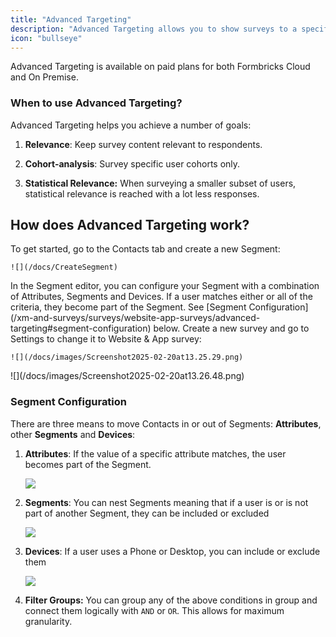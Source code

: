 ```yaml
---
title: "Advanced Targeting"
description: "Advanced Targeting allows you to show surveys to a specific segment of your users. You can target surveys based on user attributes, device type, and more. This helps you get more relevant insights while keeping survey fatigue at a minimum. After the initial setup, you can target any segment without touching code."
icon: "bullseye"
---
```


<Info>
  Advanced Targeting is available on paid plans for both Formbricks Cloud and On Premise.
</Info>

### When to use Advanced Targeting?

Advanced Targeting helps you achieve a number of goals:

1. **Relevance**: Keep survey content relevant to respondents.

2. **Cohort-analysis**: Survey specific user cohorts only.

3. **Statistical Relevance:** When surveying a smaller subset of users, statistical relevance is reached with a lot less responses.

## How does Advanced Targeting work?

<Steps>
  <Step title="Create Segment">
    To get started, go to the Contacts tab and create a new Segment:

    ![](/docs/CreateSegment)
  </Step>

  <Step title="Configure Segment based on attributes">
    In the Segment editor, you can configure your Segment with a combination of Attributes, Segments and Devices. If a user matches either or all of the criteria, they become part of the Segment. See [Segment Configuration](/xm-and-surveys/surveys/website-app-surveys/advanced-targeting#segment-configuration) below.
  </Step>

  <Step title="Create a survey of type Website & App">
    Create a new survey and go to Settings to change it to Website & App survey:

    ![](/docs/images/Screenshot2025-02-20at13.25.29.png)
  </Step>

  <Step title="Choose Segment in Targeting options">
    ![](/docs/images/Screenshot2025-02-20at13.26.48.png)
  </Step>

  <Step title="Publish your survey" icon="party-horn" iconType="solid" />
</Steps>

### Segment Configuration

There are three means to move Contacts in or out of Segments: **Attributes**, other **Segments** and **Devices**:

1. **Attributes**: If the value of a specific attribute matches, the user becomes part of the Segment.

   ![](/docs/Segments-Attributes-2)

2. **Segments**: You can nest Segments meaning that if a user is or is not part of another Segment, they can be included or excluded

   ![](/docs/Screenshot2025-02-20at13.17.47.png)

3. **Devices**: If a user uses a Phone or Desktop, you can include or exclude them

   ![](/docs/images/Screenshot2025-02-20at13.23.30.png)

4. **Filter Groups:** You can group any of the above conditions in group and connect them logically with `AND` or `OR`. This allows for maximum granularity.
